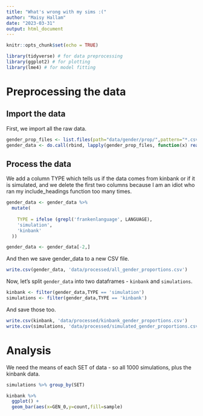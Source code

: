 ```yaml
---
title: "What's wrong with my sims :("
author: "Maisy Hallam"
date: "2023-03-31"
output: html_document
---
```


```r
knitr::opts_chunk$set(echo = TRUE)

library(tidyverse) # for data preprocessing
library(ggplot2) # for plotting
library(lme4) # for model fitting
```

# Preprocessing the data

## Import the data

First, we import all the raw data.

```r
gender_prop_files <- list.files(path="data/gender/prop/",pattern="*.csv",full.names=TRUE)
gender_data <- do.call(rbind, lapply(gender_prop_files, function(x) read.csv(x)))
```

## Process the data

We add a column TYPE which tells us if the data comes from kinbank or if it is simulated, and we delete the first two columns because I am an idiot who ran my include_headings function too many times.

```r
gender_data <- gender_data %>%
  mutate(
    
    TYPE = ifelse (grepl('frankenlanguage', LANGUAGE),
    'simulation',
    'kinbank'
  ))

gender_data <- gender_data[-2,]
```

And then we save gender_data to a new CSV file.

```r
write.csv(gender_data, 'data/processed/all_gender_proportions.csv')
```

Now, let's split `gender_data` into two dataframes - `kinbank` and `simulations`.

```r
kinbank <- filter(gender_data,TYPE == 'simulation')
simulations <- filter(gender_data,TYPE == 'kinbank')
```

And save those too.

```r
write.csv(kinbank, 'data/processed/kinbank_gender_proportions.csv')
write.csv(simulations, 'data/processed/simulated_gender_proportions.csv')

```

# Analysis

We need the means of each SET of data - so all 1000 simulations, plus the kinbank data.

```r
simulations %>% group_by(SET)
```


```r
kinbank %>%
  ggplot() +
  geom_bar(aes(x=GEN_0,y=count,fill=sample)
```


